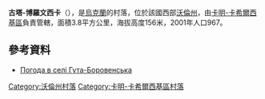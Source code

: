 {{coord|51|34|30|N|25|13|16|E|scale:30000|display=title}}

'''古塔-博羅文西卡'''（{{lang-uk|Гута-Боровенська}}），是[[烏克蘭|烏克蘭]]的村落，位於該國西部[[沃倫州|沃倫州]]，由[[卡明-卡希爾西基區|卡明-卡希爾西基區]]負責管轄，面積3.8平方公里，海拔高度156米，2001年人口967。

==參考資料==
* [http://weather.in.ua/ua/volynskaja/6255 Погода в селі Гута-Боровенська]{{Wayback|url=http://weather.in.ua/ua/volynskaja/6255 |date=20111219095114 }}

[[Category:沃倫州村落|Category:沃倫州村落]]
[[Category:卡明-卡希爾西基區村落|Category:卡明-卡希爾西基區村落]]


{{Volyn-geo-stub}}